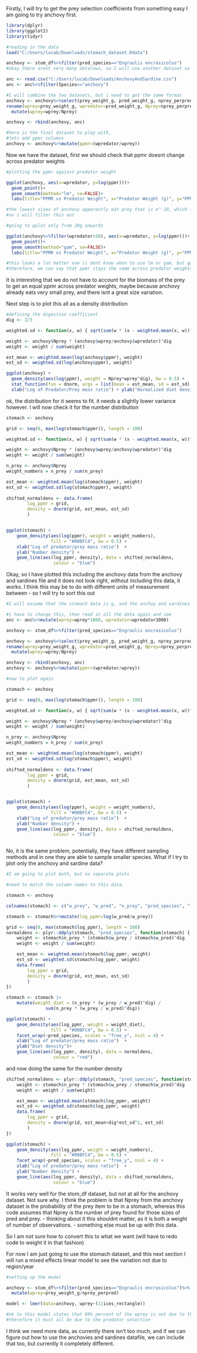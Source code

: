 

Firstly, I will try to get the prey selection coefficients from something easy
I am going to try anchovy first. 

```r
library(dplyr)
library(ggplot2)
library(tidyr)

#reading in the data
load("C:/Users/lucab/Downloads/stomach_dataset.Rdata") 

anchovy <- stom_df%>%filter(pred_species=="Engraulis encrasicolus")
#okay there arent very many datarows, so I will use another dataset as well

anc <- read.csv("C:/Users/lucab/Downloads/AnchovyAndSardine.csv")
anc <- anc%>%filter(Species=="anchovy")

#I will combine the two datasets, but i need to get the same format
anchovy <- anchovy%>%select(prey_weight_g, pred_weight_g, nprey_perpred, pred_species,)%>%
rename(wprey=prey_weight_g, wpredator=pred_weight_g, Nprey=nprey_perpred, Species=pred_species)%>%
  mutate(wprey=wprey/Nprey)

anchovy <- rbind(anchovy, anc)

#here is the final dataset to play with,
#lets add ppmr columns
anchovy <- anchovy%>%mutate(ppmr=(wpredator/wprey))
```

Now we have the dataset, first we should check that ppmr doesnt change across predator weights

```r
#plotting the ppmr against predator weight

ggplot(anchovy, aes(x=wpredator, y=log(ppmr)))+
  geom_point()+
  geom_smooth(method="lm", se=FALSE)+
  labs(title="PPMR vs Predator Weight", x="Predator Weight (g)", y="PPMR")

#the lowest sizes of anchovy apparently eat prey that is e^-10, which is very small,
#so i will filter this out

#going to pplot only from 20g onwards

ggplot(anchovy%>%filter(wpredator>20), aes(x=wpredator, y=log(ppmr)))+
  geom_point()+
  geom_smooth(method="gam", se=FALSE)+
  labs(title="PPMR vs Predator Weight", x="Predator Weight (g)", y="PPMR")

#this looks a lot better now (i dont know when to use lm or gam, but gam looks better)
#therefore, we can say that ppmr stays the same across predator weights, so we can aggregate predator weights now.

```
It is interesting that we do not have to account for the biomass of the prey to get 
an equal ppmr across predator weights, maybe because anchovy already eats very small 
prey, and there isnt a great size variation.

Next step is to plot this all as a density distribution

```r
#defining the digestion coefficient
dig <- 2/3

weighted.sd <- function(x, w) { sqrt(sum(w * (x - weighted.mean(x, w))^2)) } 

weight <- anchovy$Nprey * (anchovy$wprey/anchovy$wpredator)^dig 
weight <- weight / sum(weight) 

est_mean <- weighted.mean(log(anchovy$ppmr), weight) 
est_sd <- weighted.sd(log(anchovy$ppmr), weight) 

ggplot(anchovy) + 
  geom_density(aes(log(ppmr), weight = Nprey*wprey^dig), bw = 0.5) + 
  stat_function(fun = dnorm, args = list(mean = est_mean, sd = est_sd), colour = "blue") + 
  xlab("Log of Predator/Prey mass ratio") + ylab("Normalised diet density")

```
ok, the distribution for it seems to fit. it needs a slightly lower variance however.
I will now check it for the number distribution

```r

stomach <- anchovy

grid <- seq(0, max(log(stomach$ppmr)), length = 100)

weighted.sd <- function(x, w) { sqrt(sum(w * (x - weighted.mean(x, w))^2)) } 

weight <- anchovy$Nprey * (anchovy$wprey/anchovy$wpredator)^dig 
weight <- weight / sum(weight)

n_prey <- anchovy$Nprey
weight_numbers = n_prey / sum(n_prey)

est_mean <- weighted.mean(log(stomach$ppmr), weight)
est_sd <- weighted.sd(log(stomach$ppmr), weight)
    
shifted_normaldens <- data.frame( 
        log_ppmr = grid,
        density = dnorm(grid, est_mean, est_sd)
        )


ggplot(stomach) +
    geom_density(aes(log(ppmr), weight = weight_numbers),
                 fill = "#00BFC4", bw = 0.5) +
    xlab("Log of predator/prey mass ratio")  +
    ylab("Number density") +
    geom_line(aes(log_ppmr, density), data = shifted_normaldens,
                  colour = "blue")

```
Okay, so I have plotted this including the anchovy data from the anchovy and sardines file
and it does not look right, without including this data, it works. 
I think this may be to do with different units of measurement between - so I will try to sort this out

```r
#I will assume that the stomach data is g, and the anchoy and sardines file is in kg

#i have to change this, then read in all the data again and see
anc <- anc%>%mutate(wprey=wprey*1000, wpredator=wpredator1000)

anchovy <- stom_df%>%filter(pred_species=="Engraulis encrasicolus")

anchovy <- anchovy%>%select(prey_weight_g, pred_weight_g, nprey_perpred, pred_species,)%>%
rename(wprey=prey_weight_g, wpredator=pred_weight_g, Nprey=nprey_perpred, Species=pred_species)%>%
  mutate(wprey=wprey/Nprey)

anchovy <- rbind(anchovy, anc)
anchovy <- anchovy%>%mutate(ppmr=(wpredator/wprey)) 

#now to plot again

stomach <- anchovy

grid <- seq(0, max(log(stomach$ppmr)), length = 100)

weighted.sd <- function(x, w) { sqrt(sum(w * (x - weighted.mean(x, w))^2)) } 

weight <- anchovy$Nprey * (anchovy$wprey/anchovy$wpredator)^dig 
weight <- weight / sum(weight)

n_prey <- anchovy$Nprey
weight_numbers = n_prey / sum(n_prey)

est_mean <- weighted.mean(log(stomach$ppmr), weight)
est_sd <- weighted.sd(log(stomach$ppmr), weight)
    
shifted_normaldens <- data.frame( 
        log_ppmr = grid,
        density = dnorm(grid, est_mean, est_sd)
        )


ggplot(stomach) +
    geom_density(aes(log(ppmr), weight = weight_numbers),
                 fill = "#00BFC4", bw = 0.5) +
    xlab("Log of predator/prey mass ratio")  +
    ylab("Number density") +
    geom_line(aes(log_ppmr, density), data = shifted_normaldens,
                  colour = "blue")



```
No, it is the same problem, potentially, they have different sampling methods
and in one they are able to sample smaller species. What if I try to plot only the 
anchovy and sardine data?

```r

#I am going to plot both, but as separate plots

#need to match the column names to this data.

stomach <- anchovy

colnames(stomach) <- c("w_prey", "w_pred", "n_prey", "pred_species", "log_ppmr")

stomach <- stomach%>%mutate(log_ppmr=log(w_pred/w_prey))

grid <- seq(0, max(stomach$log_ppmr), length = 100)
normaldens <- plyr::ddply(stomach, "pred_species", function(stomach) {
    weight <- stomach$n_prey * (stomach$w_prey / stomach$w_pred)^dig
    weight <- weight / sum(weight)

    est_mean <- weighted.mean(stomach$log_ppmr, weight)
    est_sd <- weighted.sd(stomach$log_ppmr, weight)
    data.frame( 
        log_ppmr = grid,
        density = dnorm(grid, est_mean, est_sd)
        )
})

stomach <- stomach |>
    mutate(weight_diet = (n_prey * (w_prey / w_pred)^dig) / 
               sum(n_prey * (w_prey / w_pred)^dig))

ggplot(stomach) +
    geom_density(aes(log_ppmr, weight = weight_diet),
                 fill = "#00BFC4", bw = 0.5) +
    facet_wrap(~pred_species, scales = "free_y", ncol = 4) +
    xlab("Log of predator/prey mass ratio")  +
    ylab("Diet density")+ 
    geom_line(aes(log_ppmr, density), data = normaldens,
                  colour = "red")
```
and now doing the same for the number density

```r

shifted_normaldens <- plyr::ddply(stomach, "pred_species", function(stomach) {
    weight <- stomach$n_prey * (stomach$w_prey / stomach$w_pred)^dig
    weight <- weight / sum(weight)

    est_mean <- weighted.mean(stomach$log_ppmr, weight)
    est_sd <- weighted.sd(stomach$log_ppmr, weight)
    data.frame( 
        log_ppmr = grid,
        density = dnorm(grid, est_mean+dig*est_sd^2, est_sd)
        )
})

ggplot(stomach) +
    geom_density(aes(log_ppmr, weight = weight_numbers),
                 fill = "#00BFC4", bw = 0.5) +
    facet_wrap(~pred_species, scales = "free_y", ncol = 4) +
    xlab("Log of predator/prey mass ratio")  +
    ylab("Number density") +
    geom_line(aes(log_ppmr, density), data = shifted_normaldens,
                  colour = "blue")


```
It works very well for the stom_df dataset, but not at all for the anchovy dataset.
Not sure why. 
I think the problem is that Nprey from the anchovy dataset is the probability of 
the prey item to be in a stomach, whereas this code assumes that Nprey is the 
number of prey found for those sizes of pred and prey. - thinking about it this
shouldnt matter, as it is both a weight of number of observations. 
- something else must be up with this data.

So I am not sure how to convert this to what we want (will have to redo code
to weight it in that fashion)

For now I am just going to use the stomach dataset, and this next section I will
run a mixed effects linear model to see the variation not due to region/year
```r
#setting up the model

anchovy <- stom_df%>%filter(pred_species=="Engraulis encrasicolus")%>%
  mutate(wprey=prey_weight_g/nprey_perpred)

model <- lmer(data=anchovy, wprey~(1|ices_rectangle))

#ok to this model states that 99% percent of the wprey is not due to the region or year
#therefore it must all be due to the predator selection

```
I think we need more data, as currently there isn't too much, and if we can 
figure out how to use the anchovies and sardines datafile, we can include that too, 
but currently it completely different. 
